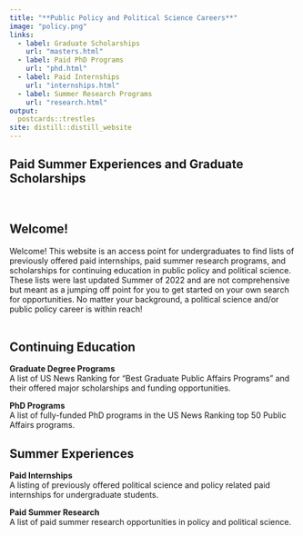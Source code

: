 ```yaml
---
title: "**Public Policy and Political Science Careers**"
image: "policy.png"
links:
  - label: Graduate Scholarships
    url: "masters.html"
  - label: Paid PhD Programs
    url: "phd.html"
  - label: Paid Internships
    url: "internships.html"
  - label: Summer Research Programs
    url: "research.html"
output:
  postcards::trestles
site: distill::distill_website
---
```


## **Paid Summer Experiences and Graduate Scholarships**
\

## Welcome!

Welcome! This website is an access point for undergraduates to find lists of previously offered paid internships, paid summer research programs, and scholarships for continuing education in public policy and political science. These lists were last updated Summer of 2022 and are not comprehensive but meant as a jumping off point for you to get started on your own search for opportunities. No matter your background, a political science and/or public policy career is within reach!
\
\

## Continuing Education

**Graduate Degree Programs**
\
A list of US News Ranking for "Best Graduate Public Affairs Programs" and their offered major scholarships and funding opportunities. 
\

**PhD Programs**
\
A list of fully-funded PhD programs in the US News Ranking top 50 Public Affairs programs.
\

## Summer Experiences

**Paid Internships**
\
A listing of previously offered political science and policy related paid internships for undergraduate students.

**Paid Summer Research**
\
A list of paid summer research opportunities in policy and political science.
